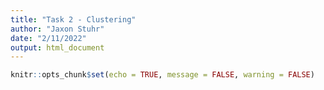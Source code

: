```yaml
---
title: "Task 2 - Clustering"
author: "Jaxon Stuhr"
date: "2/11/2022"
output: html_document
---
```

```r
knitr::opts_chunk$set(echo = TRUE, message = FALSE, warning = FALSE)


```

